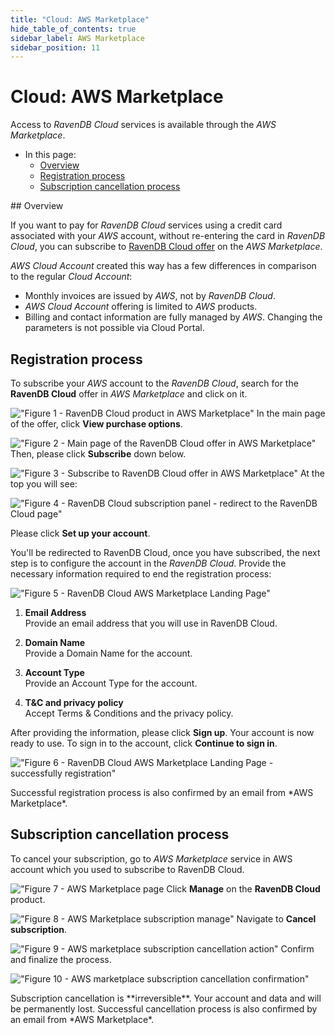 ```yaml
---
title: "Cloud: AWS Marketplace"
hide_table_of_contents: true
sidebar_label: AWS Marketplace
sidebar_position: 11
---
```



# Cloud: AWS Marketplace
<Admonition type="note" title="Note">

Access to *RavenDB Cloud* services is available through the *AWS Marketplace*.

* In this page:
    * [Overview](../cloud/cloud-aws-marketplace.mdx#overview)
    * [Registration process](../cloud/cloud-aws-marketplace.mdx#registration-process)
    * [Subscription cancellation process](../cloud/cloud-aws-marketplace.mdx#subscription-cancellation-process)

</Admonition>
## Overview

If you want to pay for *RavenDB Cloud* services using a credit card associated with your *AWS* account, without re-entering the card in *RavenDB Cloud*, you can subscribe to [RavenDB Cloud offer](https://aws.amazon.com/marketplace/pp/prodview-uxgjhwlrvpfpm) on the *AWS Marketplace*.

*AWS Cloud Account* created this way has a few differences in comparison to the regular *Cloud Account*:

- Monthly invoices are issued by *AWS*, not by *RavenDB Cloud*.
- *AWS Cloud Account* offering is limited to *AWS* products.
- Billing and contact information are fully managed by *AWS*. Changing the parameters is not possible via Cloud Portal.


## Registration process

To subscribe your *AWS* account to the *RavenDB Cloud*, search for the **RavenDB Cloud** offer in *AWS Marketplace* and click on it.

!["Figure 1 - RavenDB Cloud product in AWS Marketplace"](./assets/aws-marketplace-cloud-ravendb-offer.png)
In the main page of the offer, click **View purchase options**.

!["Figure 2 - Main page of the RavenDB Cloud offer in AWS Marketplace"](./assets/aws-marketplace-cloud-ravendb-offer-overview.png)
Then, please click **Subscribe** down below.

!["Figure 3 - Subscribe to RavenDB Cloud offer in AWS Marketplace"](./assets/aws-marketplace-cloud-ravendb-subscribe.png)
At the top you will see:

!["Figure 4 - RavenDB Cloud subscription panel - redirect to the RavenDB Cloud page"](./assets/aws-marketplace-cloud-ravendb-offer-almost-done-configuration.png)

Please click **Set up your account**.

You'll be redirected to RavenDB Cloud, once you have subscribed, the next step is to configure the account in the *RavenDB Cloud*.
Provide the necessary information required to end the registration process:

!["Figure 5 - RavenDB Cloud AWS Marketplace Landing Page"](./assets/cloud-ravendb-aws-marketplace-landing-page.png)

1. **Email Address**  
   Provide an email address that you will use in RavenDB Cloud.

2. **Domain Name**  
   Provide a Domain Name for the account.    

3. **Account Type**  
    Provide an Account Type for the account.

4. **T&C and privacy policy**  
    Accept Terms & Conditions and the privacy policy.

After providing the information, please click **Sign up**.
Your account is now ready to use. To sign in to the account, click **Continue to sign in**.

!["Figure 6 - RavenDB Cloud AWS Marketplace Landing Page - successfully registration"](./assets/cloud-ravendb-aws-marketplace-landing-page-thank-you.png)

<Admonition type="info" title="Info">
Successful registration process is also confirmed by an email from *AWS Marketplace*.
</Admonition>


## Subscription cancellation process

To cancel your subscription, go to *AWS Marketplace* service in AWS account which you used to subscribe to RavenDB Cloud.

!["Figure 7 - AWS Marketplace page](./assets/aws-marketplace-cloud-ravendb-marketplace-service.png)
Click **Manage** on the **RavenDB Cloud** product.

!["Figure 8 - AWS Marketplace subscription manage"](./assets/aws-marketplace-cloud-ravendb-marketplace-manage-subscriptions.png)
Navigate to  **Cancel subscription**.

!["Figure 9 - AWS marketplace subscription cancellation action"](./assets/aws-marketplace-cloud-ravendb-marketplace-manage-product.png)
Confirm and finalize the process.

!["Figure 10 - AWS marketplace subscription cancellation confirmation"](./assets/aws-marketplace-cloud-ravendb-marketplace-confirm-cancel.png)

<Admonition type="danger" title="Danger">
Subscription cancellation is **irreversible**. Your account and data and will be permanently lost.  
</Admonition>

<Admonition type="info" title="Info">
Successful cancellation process is also confirmed by an email from *AWS Marketplace*.
</Admonition>



